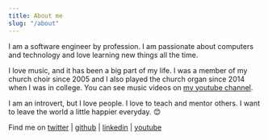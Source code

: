 ```yaml
---
title: About me
slug: "/about"
---
```


I am a software engineer by profession. I am passionate about computers and technology and love learning new things all the time.

I love music, and it has been a big part of my life. I was a member of my church choir since 2005 and I also played the church organ since 2014 when I was in college. You can see music videos on [my youtube channel](https://www.youtube.com/channel/UC5GTmqKzbwaIOzkorWo6JOQ).

I am an introvert, but I love people. I love to teach and mentor others. I want to leave the world a little happier everyday. 😊

Find me on [twitter](https://twitter.com/johnjacobkenny) | [github](https://github.com/johnjacobkenny) | [linkedin](https://www.linkedin.com/in/kennyjohnjacob/) | [youtube](https://www.youtube.com/channel/UC5GTmqKzbwaIOzkorWo6JOQ)